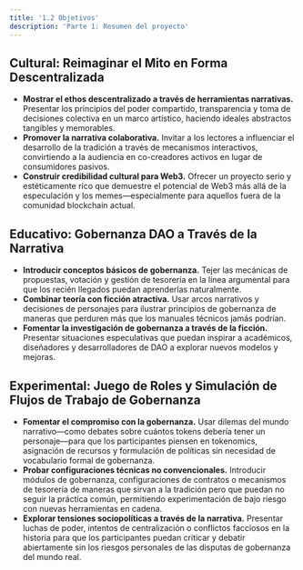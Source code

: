 ```yaml
---
title: '1.2 Objetivos'
description: 'Parte 1: Resumen del proyecto'
---
```


## Cultural: Reimaginar el Mito en Forma Descentralizada
- **Mostrar el ethos descentralizado a través de herramientas narrativas.** Presentar los principios del poder compartido, transparencia y toma de decisiones colectiva en un marco artístico, haciendo ideales abstractos tangibles y memorables.
- **Promover la narrativa colaborativa.** Invitar a los lectores a influenciar el desarrollo de la tradición a través de mecanismos interactivos, convirtiendo a la audiencia en co-creadores activos en lugar de consumidores pasivos.
- **Construir credibilidad cultural para Web3.** Ofrecer un proyecto serio y estéticamente rico que demuestre el potencial de Web3 más allá de la especulación y los memes—especialmente para aquellos fuera de la comunidad blockchain actual.

## Educativo: Gobernanza DAO a Través de la Narrativa
- **Introducir conceptos básicos de gobernanza.** Tejer las mecánicas de propuestas, votación y gestión de tesorería en la línea argumental para que los recién llegados puedan aprenderlas naturalmente.
- **Combinar teoría con ficción atractiva.** Usar arcos narrativos y decisiones de personajes para ilustrar principios de gobernanza de maneras que perduren más que los manuales técnicos jamás podrían.
- **Fomentar la investigación de gobernanza a través de la ficción.** Presentar situaciones especulativas que puedan inspirar a académicos, diseñadores y desarrolladores de DAO a explorar nuevos modelos y mejoras.

## Experimental: Juego de Roles y Simulación de Flujos de Trabajo de Gobernanza
- **Fomentar el compromiso con la gobernanza.** Usar dilemas del mundo narrativo—como debates sobre cuántos tokens debería tener un personaje—para que los participantes piensen en tokenomics, asignación de recursos y formulación de políticas sin necesidad de vocabulario formal de gobernanza.
- **Probar configuraciones técnicas no convencionales.** Introducir módulos de gobernanza, configuraciones de contratos o mecanismos de tesorería de maneras que sirvan a la tradición pero que puedan no seguir la práctica común, permitiendo experimentación de bajo riesgo con nuevas herramientas en cadena.
- **Explorar tensiones sociopolíticas a través de la narrativa.** Presentar luchas de poder, intentos de centralización o conflictos facciosos en la historia para que los participantes puedan criticar y debatir abiertamente sin los riesgos personales de las disputas de gobernanza del mundo real.
